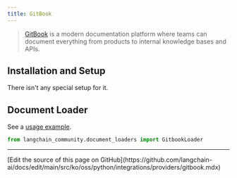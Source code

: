 ```yaml
---
title: GitBook
---
```


>[GitBook](https://docs.gitbook.com/) is a modern documentation platform where teams can document everything from products to internal knowledge bases and APIs.

## Installation and Setup

There isn't any special setup for it.

## Document Loader

See a [usage example](/oss/python/integrations/document_loaders/gitbook).

```python
from langchain_community.document_loaders import GitbookLoader
```

---

<Callout icon="pen-to-square" iconType="regular">
  [Edit the source of this page on GitHub](https://github.com/langchain-ai/docs/edit/main/src/ko/oss/python/integrations/providers/gitbook.mdx)
</Callout>
